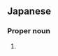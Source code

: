 ==Japanese==
{{ja-kanjitab|英|里|佳}}

===Proper noun===
{{ja-pos|proper|えりか}}

# {{given name|female|lang=ja|sort=えりか}}